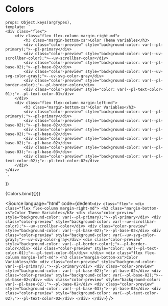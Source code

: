 
<Meta title="Theme/Colors" />

# Colors

    props: Object.keys(argTypes),
    template: `
    <div class="flex">
        <div class="flex flex-column margin-right-md">
            <h3 class="margin-bottom-xs">Color Theme Variables</h3>
            <div class="color-preview" style="background-color: var(--pl-primary);">--pl-primary</div>
            <div class="color-preview" style="background-color: var(--uv-scrollbar-color);">--uv-scrollbar-color</div>
            <div class="color-preview" style="background-color: var(--pl-base-02);">--pl-base-02</div>
            <div class="color-preview" style="background-color: var(--uv-svg-color-gray);">--uv-svg-color-gray</div>
            <div class="color-preview" style="background-color: var(--pl-border-color);">--pl-border-color</div>
            <div class="color-preview" style="color: var(--pl-text-color-01);">--pl-text-color-01</div>
        </div>
        <div class="flex flex-column margin-left-md">
            <h3 class="margin-bottom-xs">Color Variables</h3>
            <div class="color-preview" style="background-color: var(--pl-primary);">--pl-primary</div>
            <div class="color-preview" style="background-color: var(--pl-base-02);">--pl-base-02</div>
            <div class="color-preview" style="background-color: var(--pl-base-02);">--pl-base-02</div>
            <div class="color-preview" style="background-color: var(--pl-base-02);">--pl-base-02</div>
            <div class="color-preview" style="background-color: var(--pl-base-03);">--pl-base-03</div>
            <div class="color-preview" style="background-color: var(--pl-text-color-02);">--pl-text-color-02</div>
        </div>
    </div>
    `,
})

<Canvas>
    <Story name="Colors" height="400px">
        {Colors.bind({})}
    </Story>
</Canvas>

<Source
    language="html"
    code={dedent`
       <div class="flex">
        <div class="flex flex-column margin-right-md">
            <h3 class="margin-bottom-xs">Color Theme Variables</h3>
            <div class="color-preview" style="background-color: var(--pl-primary);">--pl-primary</div>
            <div class="color-preview" style="background-color: var(--uv-scrollbar-color);">--uv-scrollbar-color</div>
            <div class="color-preview" style="background-color: var(--pl-base-02);">--pl-base-02</div>
            <div class="color-preview" style="background-color: var(--uv-svg-color-gray);">--uv-svg-color-gray</div>
            <div class="color-preview" style="background-color: var(--pl-border-color);">--pl-border-color</div>
            <div class="color-preview" style="color: var(--pl-text-color-01);">--pl-text-color-01</div>
        </div>
        <div class="flex flex-column margin-left-md">
            <h3 class="margin-bottom-xs">Color Variables</h3>
            <div class="color-preview" style="background-color: var(--pl-primary);">--pl-primary</div>
            <div class="color-preview" style="background-color: var(--pl-base-02);">--pl-base-02</div>
            <div class="color-preview" style="background-color: var(--pl-base-02);">--pl-base-02</div>
            <div class="color-preview" style="background-color: var(--pl-base-02);">--pl-base-02</div>
            <div class="color-preview" style="background-color: var(--pl-base-03);">--pl-base-03</div>
            <div class="color-preview" style="background-color: var(--pl-text-color-02);">--pl-text-color-02</div>
        </div>
    </div>
    `}
/>
